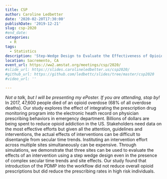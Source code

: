 ```yaml
---
title: CSP
author: Caroline Ledbetter
date: '2020-02-20T17:30:00'
publishDate: '2019-12-21'
slug: csp-2020
#end_date: 
categories:
  - R
tags:
  - Statistics
description: 'Step-Wedge Design to Evaluate the Effectiveness of Opioid Prescribing Aids'
location: Sacremento, CA
event_url: https://ww2.amstat.org/meetings/csp/2020/
#slide_url: https://slides.carolineledbetter.us/csp2020/
#github_url: https://github.com/ledbettc/slides/tree/master/csp2020
#video_url: ''

---
```


*Not a talk, but I will be presenting my ePoster. If you are attending, 
stop by!*  
In 2017, 47,600 people died of an opioid overdose (68% of all overdose deaths). 
Our study explores the effect of integrating the prescription drug monitoring 
program into the electronic heath record on physician prescribing behaviors 
in emergency department. Billions of dollars are being spent to reduce opioid 
addiction in the US. Stakeholders need data on the most effective efforts but 
given all the attention, guidelines and interventions, the actual effects of 
interventions can be difficult to disentangle from secular time trends. 
Instituting an intervention effort across multiple sites simultaneously 
can be expensive. Through simulations, we demonstrate that three sites can 
be used to evaluate the effects of an intervention using a step wedge design 
even in the presence of complex secular time trends and site effects. 
Our study found that introduction of the PDMP into the workflow did not 
reduce overall opioid prescriptions but did reduce the prescribing rates in 
high risk individuals. 

